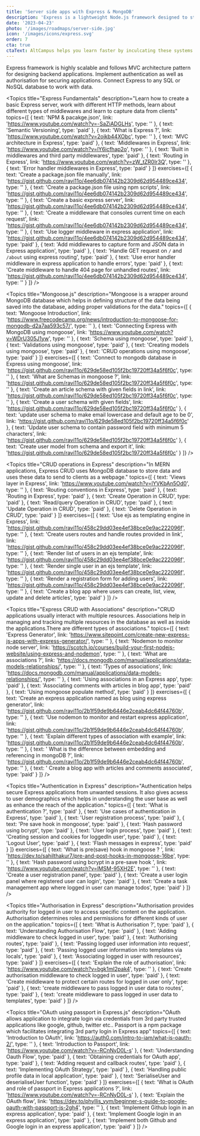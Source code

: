 ```yaml
---
title: 'Server side apps with Express & MongoDB'
description: 'Express is a lightweight Node.js framework designed to start backend development in no time. It helps create serverside rendered applications as well as APIs for frontend clients.'
date: '2023-04-23'
photo: '/images/roadmaps/server-side.jpg'
icon: '/images/icons/express.svg'
order: 7
cta: true
ctaText: AltCampus helps you learn faster by inculcating these systems as part of the learning model.  🙌
---
```


Express framework is highly scalable and follows MVC architecture pattern for designing backend applications. Implement authentication as well as authorisation for securing applications. Connect Express to any SQL or NoSQL database to work with data.

<Topics
  title="Express Fundamentals"
  description="Learn how to create a basic Express server, work with different HTTP methods, learn about different types of middlewares and  learn to capture data from clients"
  topics={[
    {
      text: 'NPM & pacakge.json',
      link: 'https://www.youtube.com/watch?v=-SaZiADGLHs',
      type: ''
    },
    {
      text: 'Semantic Versioning',
      type: 'paid'
    },
    {
      text: 'What is Express ?',
      link: 'https://www.youtube.com/watch?v=2ojkb44XObc',
      type: ''
    },
    {
      text: 'MVC architecture in Express',
      type: 'paid'
    },
    {
      text: 'Middlewares in Express',
      link: 'https://www.youtube.com/watch?v=lY6icfhap2o',
      type: ''
    },
    {
      text: 'Built in middlewares and third party middlewares',
      type: 'paid'
    },
    {
      text: 'Routing in Express',
      link: 'https://www.youtube.com/watch?v=zW_tZR0Ir3Q',
      type: ''
    },
    {
      text: 'Error handler middlewares in Express',
      type: 'paid'
    }
  ]}
  exercises={[
    {
      text: 'Create a package.json file manually',
      link: 'https://gist.github.com/ravi11o/4ee6db074142b2309d62d954489ce434',
      type: ''
    },
    {
      text: 'Create a package.json file using npm scripts',
      link: 'https://gist.github.com/ravi11o/4ee6db074142b2309d62d954489ce434',
      type: ''
    },
    {
      text: 'Create a basic express server',
      link: 'https://gist.github.com/ravi11o/4ee6db074142b2309d62d954489ce434',
      type: ''
    },
    {
      text: 'Create a middleware that consoles current time on each request',
      link: 'https://gist.github.com/ravi11o/4ee6db074142b2309d62d954489ce434',
      type: ''
    },
    {
      text: 'Use logger middleware in express application',
      link: 'https://gist.github.com/ravi11o/4ee6db074142b2309d62d954489ce434',
      type: 'paid'
    },
    {
      text: 'Add middlewares to capture form and JSON data in Express application',
      type: 'paid'
    },
    {
      text: 'Handle GET request on `/` and `/about` using express routing',
      type: 'paid'
    },
    {
      text: 'Use error handler middleware in express application to handle errors',
      type: 'paid'
    },
    {
      text: 'Create middleware to handle 404 page for unhandled routes',
      link: 'https://gist.github.com/ravi11o/4ee6db074142b2309d62d954489ce434',
      type: ''
    }
  ]}
/>

<Topics
  title="Mongoose.js"
  description="Mongoose is a wrapper around MongoDB database which helps in defining structure of the data being saved into the database, adding proper validations for the data."
  topics={[
    {
      text: 'Mongoose Introduction',
      link: 'https://www.freecodecamp.org/news/introduction-to-mongoose-for-mongodb-d2a7aa593c57/',
      type: ''
    },
    {
      text: 'Connecting Express with MongoDB using mongoose',
      link: 'https://www.youtube.com/watch?v=WDrU305J1yw',
      type: ''
    },
    {
      text: 'Schema using mongoose',
      type: 'paid'
    },
    {
      text: 'Validations using mongoose',
      type: 'paid'
    },
    {
      text: 'Creating models using mongoose',
      type: 'paid'
    },
    {
      text: 'CRUD operations using mongoose',
      type: 'paid'
    }
  ]}
  exercises={[
    {
      text: 'Connect to mongodb database in Express using mongoose',
      link: 'https://gist.github.com/ravi11o/629de58ed105f2bc19720ff34a5f6f0c',
      type: ''
    },
    {
      text: 'What are Schemas in mongoose ?',
      link: 'https://gist.github.com/ravi11o/629de58ed105f2bc19720ff34a5f6f0c',
      type: ''
    },
    {
      text: 'Create an article schema with given fields in link',
      link: 'https://gist.github.com/ravi11o/629de58ed105f2bc19720ff34a5f6f0c',
      type: ''
    },
    {
      text: 'Create a user schema with given fields',
      link: 'https://gist.github.com/ravi11o/629de58ed105f2bc19720ff34a5f6f0c'
    },
    {
      text: 'update user schema to make email lowercase and default age to be 0',
      link: 'https://gist.github.com/ravi11o/629de58ed105f2bc19720ff34a5f6f0c'
    },
    {
      text: 'Update user schema to contain password field with minimum 5 characters',
      link: 'https://gist.github.com/ravi11o/629de58ed105f2bc19720ff34a5f6f0c'
    },
    {
      text: 'Create user model from schema and export it',
      link: 'https://gist.github.com/ravi11o/629de58ed105f2bc19720ff34a5f6f0c'
    }
  ]}
/>

<Topics
  title="CRUD operations in Express"
  description="In MERN applications, Express CRUD uses MongoDB database to store data and uses these data to send to clients as a webpage."
  topics={[
    {
      text: 'Views layer in Express',
      link: 'https://www.youtube.com/watch?v=lYVKbAn5Od0',
      type: ''
    },
    {
      text: 'Routing conventions in Express',
      type: 'paid'
    },
    {
      text: 'Routing in Express',
      type: 'paid'
    },
    {
      text: 'Create Operation in CRUD',
      type: 'paid'
    },
    {
      text: 'Read/query Operation in CRUD',
      type: 'paid'
    },
    {
      text: 'Update Operation in CRUD',
      type: 'paid'
    },
    {
      text: 'Delete Operation in CRUD',
      type: 'paid'
    }
  ]}
  exercises={[
    {
      text: 'Use ejs as templating engine in Express',
      link: 'https://gist.github.com/ravi11o/458c29dd03ee4ef38bce0e9ac222096f',
      type: ''
    },
    {
      text: 'Create users routes and handle routes provided in link',
      link: 'https://gist.github.com/ravi11o/458c29dd03ee4ef38bce0e9ac222096f',
      type: ''
    },
    {
      text: 'Render list of users in an ejs template',
      link: 'https://gist.github.com/ravi11o/458c29dd03ee4ef38bce0e9ac222096f',
      type: ''
    },
    {
      text: 'Render single user in an ejs template',
      link: 'https://gist.github.com/ravi11o/458c29dd03ee4ef38bce0e9ac222096f',
      type: ''
    },
    {
      text: 'Render a registration form for adding users',
      link: 'https://gist.github.com/ravi11o/458c29dd03ee4ef38bce0e9ac222096f',
      type: ''
    },
    {
      text: 'Create a blog app where users can create, list, view, update and delete articles',
      type: 'paid'
    }
  ]}
/>

<Topics
  title="Express CRUD with Associations"
  description="CRUD applications usually interact with multiple resources. Associations help in managing and tracking multiple resources in the database as well as inside the applications.There are different types of associations."
  topics={[
    {
      text: 'Express Generator',
      link: 'https://www.sitepoint.com/create-new-express-js-apps-with-express-generator/',
      type: ''
    },
    {
      text: 'Nodemon to monitor node server',
      link: 'https://scotch.io/courses/build-your-first-nodejs-website/using-express-and-nodemon',
      type: ''
    },
    {
      text: 'What are associations ?',
      link: 'https://docs.mongodb.com/manual/applications/data-models-relationships/',
      type: ''
    },
    {
      text: 'Types of associations',
      link: 'https://docs.mongodb.com/manual/applications/data-models-relationships/',
      type: ''
    },
    {
      text: 'Using associations in an Express app',
      type: 'paid'
    },
    {
      text: 'Associating comments with articles in blog app',
      type: 'paid'
    },
    {
      text: 'Using mongoose populate method',
      type: 'paid'
    }
  ]}
  exercises={[
    {
      text: 'Create an express application named as blog using express generator',
      link: 'https://gist.github.com/ravi11o/2b1f59de9b6446e2ceab4dc64f44760b',
      type: ''
    },
    {
      text: 'Use nodemon to monitor and restart express application',
      link: 'https://gist.github.com/ravi11o/2b1f59de9b6446e2ceab4dc64f44760b',
      type: ''
    },
    {
      text: 'Explain different types of association with example',
      link: 'https://gist.github.com/ravi11o/2b1f59de9b6446e2ceab4dc64f44760b',
      type: ''
    },
    {
      text: ' What is the difference between embedding and referencing in mongoDB ?',
      link: 'https://gist.github.com/ravi11o/2b1f59de9b6446e2ceab4dc64f44760b',
      type: ''
    },
    {
      text: ' Create a blog app with articles and comments associated',
      type: 'paid'
    }
  ]}
/>

<Topics
  title="Authentication in Express"
  description="Authentication helps secure Express applications from unwanted sessions. It also gives acsess to user demographics which helps in understanding the user base as well as enhance the reach of the application."
  topics={[
    {
      text: 'What is authentication ?',
      type: 'paid'
    },
    {
      text: 'Use cases of authentication in Express',
      type: 'paid'
    },
    {
      text: 'User registration process',
      type: 'paid'
    },
    {
      text: 'Pre save hook in mongoose',
      type: 'paid'
    },
    {
      text: 'Hash password using bcrypt',
      type: 'paid'
    },
    {
      text: 'User login process',
      type: 'paid'
    },
    {
      text: 'Creating session and cookies for loggedIn user',
      type: 'paid'
    },
    {
      text: 'Logout User',
      type: 'paid'
    },
    {
      text: 'Flash messages in express',
      type: 'paid'
    }
  ]}
  exercises={[
    {
      text: 'What is pre(save) hook in mongoose ? ',
      link: 'https://dev.to/sahilthakur7/pre-and-post-hooks-in-mongoose-16be',
      type: ''
    },
    {
      text: 'Hash password using bcrypt in a pre-save hook ',
      link: 'https://www.youtube.com/watch?v=lMSM-95XH2E',
      type: ''
    },
    {
      text: 'Create a user registration panel',
      type: 'paid'
    },
    {
      text: 'Create a user login panel where registered user can login',
      type: 'paid'
    },
    {
      text: 'Create a task management app where logged in user can manage todos',
      type: 'paid'
    }
  ]}
/>

<Topics
  title="Authorisation in Express"
  description="Authorisation provides authority for logged in user to access specific content on the application. Authorisation determines roles and permissions for different kinds of user on the application."
  topics={[
    {
      text: 'What is Authorisation ?',
      type: 'paid'
    },
    {
      text: 'Understanding Authorisation Flow',
      type: 'paid'
    },
    {
      text: 'Adding middleware to check logged in user',
      type: 'paid'
    },
    {
      text: 'Authorising routes',
      type: 'paid'
    },
    {
      text: 'Passing logged user information into request',
      type: 'paid'
    },
    {
      text: 'Passing logged user information into templates via locals',
      type: 'paid'
    },
    {
      text: 'Associating logged in user with resources',
      type: 'paid'
    }
  ]}
  exercises={[
    {
      text: 'Explain the role of authorisation',
      link: 'https://www.youtube.com/watch?v=bgk1mI2pak4',
      type: ''
    },
    {
      text: 'Create authorisation middleware to check logged in user',
      type: 'paid'
    },
    {
      text: 'Create middleware to protect certain routes for logged in user only',
      type: 'paid'
    },
    {
      text: 'create middleware to pass logged in user data to routes',
      type: 'paid'
    },
    {
      text: 'create middleware to pass logged in user data to templates',
      type: 'paid'
    }
  ]}
/>

<Topics
  title="OAuth using passport in Express.js"
  description="OAuth allows application to integrate login via credentials from 3rd party trusted applications like google, github, twitter etc.. Passport is a npm package which facilitates integrating 3rd party login in Express app"
  topics={[
    {
      text: 'Introduction to OAuth',
      link: 'https://auth0.com/intro-to-iam/what-is-oauth-2/',
      type: ''
    },
    {
      text: 'Introduction to Passport',
      link: 'https://www.youtube.com/watch?v=-RCnNyD0L-s'
    },
    {
      text: 'Understanding Oauth Flow',
      type: 'paid'
    },
    {
      text: 'Obtaining credentials for OAuth app',
      type: 'paid'
    },
    {
      text: 'Adding request and callback routes',
      type: 'paid'
    },
    {
      text: 'Implementing OAuth Strategy',
      type: 'paid'
    },
    {
      text: 'Handling public profile data in local application',
      type: 'paid'
    },
    {
      text: 'SerialiseUser and deserialiseUser function',
      type: 'paid'
    }
  ]}
  exercises={[
    {
      text: 'What is OAuth and role of passport in Express applications ?',
      link: 'https://www.youtube.com/watch?v=-RCnNyD0L-s'
    },
    {
      text: 'Explain the OAuth flow',
      link: 'https://dev.to/phyllis_yym/beginner-s-guide-to-google-oauth-with-passport-js-2gh4',
      type: ''
    },
    {
      text: 'Implement Github login in an express application',
      type: 'paid'
    },
    {
      text: 'Implement Google login in an express application',
      type: 'paid'
    },
    {
      text: 'Implement both Github and Google login in an express application',
      type: 'paid'
    }
  ]}
/>
